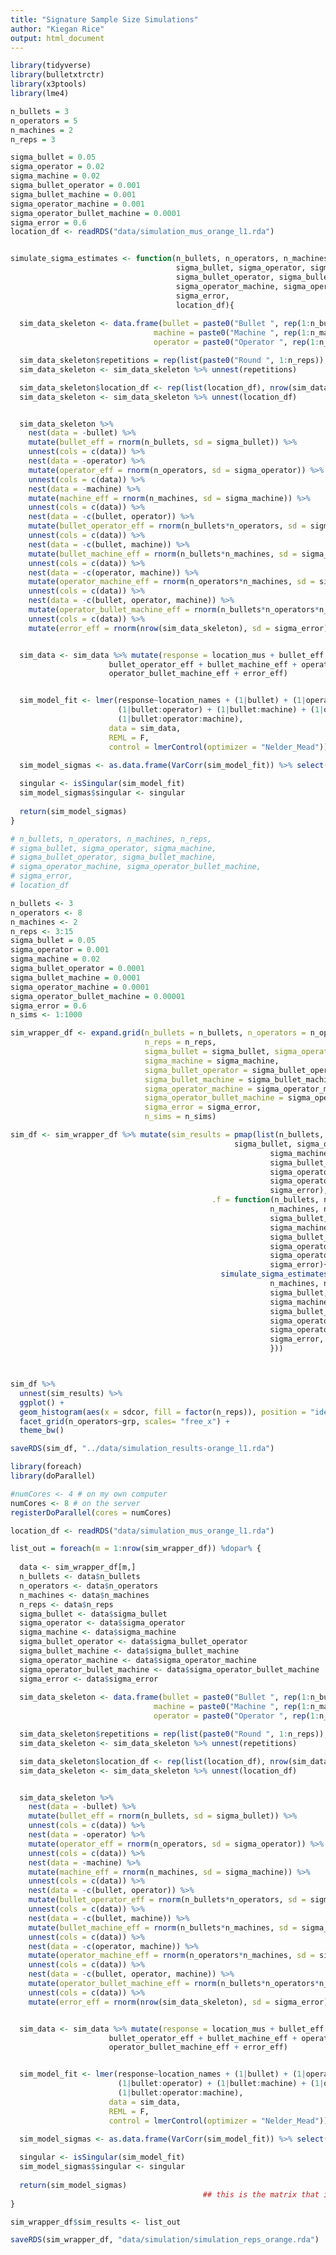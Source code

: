 ```yaml
---
title: "Signature Sample Size Simulations"
author: "Kiegan Rice"
output: html_document
---
```


```r
library(tidyverse)
library(bulletxtrctr)
library(x3ptools)
library(lme4)
```

```r
n_bullets = 3
n_operators = 5
n_machines = 2
n_reps = 3

sigma_bullet = 0.05
sigma_operator = 0.02
sigma_machine = 0.02
sigma_bullet_operator = 0.001
sigma_bullet_machine = 0.001
sigma_operator_machine = 0.001
sigma_operator_bullet_machine = 0.0001
sigma_error = 0.6
location_df <- readRDS("data/simulation_mus_orange_l1.rda")


simulate_sigma_estimates <- function(n_bullets, n_operators, n_machines, n_reps, 
                                     sigma_bullet, sigma_operator, sigma_machine, 
                                     sigma_bullet_operator, sigma_bullet_machine, 
                                     sigma_operator_machine, sigma_operator_bullet_machine, 
                                     sigma_error, 
                                     location_df){
  
  sim_data_skeleton <- data.frame(bullet = paste0("Bullet ", rep(1:n_bullets, each = n_operators*n_machines)), 
                                machine = paste0("Machine ", rep(1:n_machines, each = n_operators, times = n_bullets)), 
                                operator = paste0("Operator ", rep(1:n_operators, times = n_bullets*n_machines)))

  sim_data_skeleton$repetitions = rep(list(paste0("Round ", 1:n_reps)), nrow(sim_data_skeleton))
  sim_data_skeleton <- sim_data_skeleton %>% unnest(repetitions)

  sim_data_skeleton$location_df <- rep(list(location_df), nrow(sim_data_skeleton))
  sim_data_skeleton <- sim_data_skeleton %>% unnest(location_df)


  sim_data_skeleton %>% 
    nest(data = -bullet) %>%
    mutate(bullet_eff = rnorm(n_bullets, sd = sigma_bullet)) %>%
    unnest(cols = c(data)) %>%
    nest(data = -operator) %>%
    mutate(operator_eff = rnorm(n_operators, sd = sigma_operator)) %>%
    unnest(cols = c(data)) %>%
    nest(data = -machine) %>%
    mutate(machine_eff = rnorm(n_machines, sd = sigma_machine)) %>%
    unnest(cols = c(data)) %>%
    nest(data = -c(bullet, operator)) %>%
    mutate(bullet_operator_eff = rnorm(n_bullets*n_operators, sd = sigma_bullet_operator)) %>%
    unnest(cols = c(data)) %>%
    nest(data = -c(bullet, machine)) %>%
    mutate(bullet_machine_eff = rnorm(n_bullets*n_machines, sd = sigma_bullet_machine)) %>%
    unnest(cols = c(data)) %>%
    nest(data = -c(operator, machine)) %>%
    mutate(operator_machine_eff = rnorm(n_operators*n_machines, sd = sigma_operator_machine)) %>%
    unnest(cols = c(data)) %>%
    nest(data = -c(bullet, operator, machine)) %>%
    mutate(operator_bullet_machine_eff = rnorm(n_bullets*n_operators*n_machines, sd = sigma_operator_bullet_machine)) %>%
    unnest(cols = c(data)) %>%
    mutate(error_eff = rnorm(nrow(sim_data_skeleton), sd = sigma_error))


  sim_data <- sim_data %>% mutate(response = location_mus + bullet_eff + operator_eff + machine_eff + 
                      bullet_operator_eff + bullet_machine_eff + operator_machine_eff + 
                      operator_bullet_machine_eff + error_eff)


  sim_model_fit <- lmer(response~location_names + (1|bullet) + (1|operator) + (1|machine) + 
                        (1|bullet:operator) + (1|bullet:machine) + (1|operator:machine) + 
                        (1|bullet:operator:machine), 
                      data = sim_data, 
                      REML = F, 
                      control = lmerControl(optimizer = "Nelder_Mead"))

  sim_model_sigmas <- as.data.frame(VarCorr(sim_model_fit)) %>% select(grp, sdcor)
  
  singular <- isSingular(sim_model_fit)
  sim_model_sigmas$singular <- singular
  
  return(sim_model_sigmas)
}


```

```r
# n_bullets, n_operators, n_machines, n_reps, 
# sigma_bullet, sigma_operator, sigma_machine, 
# sigma_bullet_operator, sigma_bullet_machine, 
# sigma_operator_machine, sigma_operator_bullet_machine, 
# sigma_error, 
# location_df

n_bullets <- 3
n_operators <- 8
n_machines <- 2
n_reps <- 3:15
sigma_bullet = 0.05
sigma_operator = 0.001
sigma_machine = 0.02
sigma_bullet_operator = 0.0001
sigma_bullet_machine = 0.0001
sigma_operator_machine = 0.0001
sigma_operator_bullet_machine = 0.00001
sigma_error = 0.6
n_sims <- 1:1000

sim_wrapper_df <- expand.grid(n_bullets = n_bullets, n_operators = n_operators, n_machines = n_machines, 
                              n_reps = n_reps, 
                              sigma_bullet = sigma_bullet, sigma_operator = sigma_operator, 
                              sigma_machine = sigma_machine, 
                              sigma_bullet_operator = sigma_bullet_operator, 
                              sigma_bullet_machine = sigma_bullet_machine, 
                              sigma_operator_machine = sigma_operator_machine, 
                              sigma_operator_bullet_machine = sigma_operator_bullet_machine, 
                              sigma_error = sigma_error, 
                              n_sims = n_sims)

sim_df <- sim_wrapper_df %>% mutate(sim_results = pmap(list(n_bullets, n_operators, n_machines, n_reps, 
                                                  sigma_bullet, sigma_operator, 
                                                          sigma_machine, sigma_bullet_operator, 
                                                          sigma_bullet_machine, 
                                                          sigma_operator_machine,
                                                          sigma_operator_bullet_machine, 
                                                          sigma_error), 
                                             .f = function(n_bullets, n_operators, 
                                                          n_machines, n_reps, 
                                                          sigma_bullet, sigma_operator, 
                                                          sigma_machine, sigma_bullet_operator, 
                                                          sigma_bullet_machine, 
                                                          sigma_operator_machine,
                                                          sigma_operator_bullet_machine, 
                                                          sigma_error){
                                               simulate_sigma_estimates(n_bullets, n_operators, 
                                                          n_machines, n_reps, 
                                                          sigma_bullet, sigma_operator, 
                                                          sigma_machine, sigma_bullet_operator, 
                                                          sigma_bullet_machine, 
                                                          sigma_operator_machine,
                                                          sigma_operator_bullet_machine, 
                                                          sigma_error, location_df = location_df)
                                                          }))



sim_df %>% 
  unnest(sim_results) %>%
  ggplot() + 
  geom_histogram(aes(x = sdcor, fill = factor(n_reps)), position = "identity", alpha = 0.7) + 
  facet_grid(n_operators~grp, scales= "free_x") +
  theme_bw()

saveRDS(sim_df, "../data/simulation_results-orange_l1.rda")

```


```r
library(foreach)
library(doParallel)

#numCores <- 4 # on my own computer
numCores <- 8 # on the server
registerDoParallel(cores = numCores)

location_df <- readRDS("data/simulation_mus_orange_l1.rda")

list_out = foreach(m = 1:nrow(sim_wrapper_df)) %dopar% {
  
  data <- sim_wrapper_df[m,]
  n_bullets <- data$n_bullets
  n_operators <- data$n_operators
  n_machines <- data$n_machines
  n_reps <- data$n_reps
  sigma_bullet <- data$sigma_bullet
  sigma_operator <- data$sigma_operator
  sigma_machine <- data$sigma_machine
  sigma_bullet_operator <- data$sigma_bullet_operator
  sigma_bullet_machine <- data$sigma_bullet_machine
  sigma_operator_machine <- data$sigma_operator_machine
  sigma_operator_bullet_machine <- data$sigma_operator_bullet_machine
  sigma_error <- data$sigma_error
  
  sim_data_skeleton <- data.frame(bullet = paste0("Bullet ", rep(1:n_bullets, each = n_operators*n_machines)), 
                                machine = paste0("Machine ", rep(1:n_machines, each = n_operators, times = n_bullets)), 
                                operator = paste0("Operator ", rep(1:n_operators, times = n_bullets*n_machines)))

  sim_data_skeleton$repetitions = rep(list(paste0("Round ", 1:n_reps)), nrow(sim_data_skeleton))
  sim_data_skeleton <- sim_data_skeleton %>% unnest(repetitions)

  sim_data_skeleton$location_df <- rep(list(location_df), nrow(sim_data_skeleton))
  sim_data_skeleton <- sim_data_skeleton %>% unnest(location_df)


  sim_data_skeleton %>% 
    nest(data = -bullet) %>%
    mutate(bullet_eff = rnorm(n_bullets, sd = sigma_bullet)) %>%
    unnest(cols = c(data)) %>%
    nest(data = -operator) %>%
    mutate(operator_eff = rnorm(n_operators, sd = sigma_operator)) %>%
    unnest(cols = c(data)) %>%
    nest(data = -machine) %>%
    mutate(machine_eff = rnorm(n_machines, sd = sigma_machine)) %>%
    unnest(cols = c(data)) %>%
    nest(data = -c(bullet, operator)) %>%
    mutate(bullet_operator_eff = rnorm(n_bullets*n_operators, sd = sigma_bullet_operator)) %>%
    unnest(cols = c(data)) %>%
    nest(data = -c(bullet, machine)) %>%
    mutate(bullet_machine_eff = rnorm(n_bullets*n_machines, sd = sigma_bullet_machine)) %>%
    unnest(cols = c(data)) %>%
    nest(data = -c(operator, machine)) %>%
    mutate(operator_machine_eff = rnorm(n_operators*n_machines, sd = sigma_operator_machine)) %>%
    unnest(cols = c(data)) %>%
    nest(data = -c(bullet, operator, machine)) %>%
    mutate(operator_bullet_machine_eff = rnorm(n_bullets*n_operators*n_machines, sd = sigma_operator_bullet_machine)) %>%
    unnest(cols = c(data)) %>%
    mutate(error_eff = rnorm(nrow(sim_data_skeleton), sd = sigma_error))


  sim_data <- sim_data %>% mutate(response = location_mus + bullet_eff + operator_eff + machine_eff + 
                      bullet_operator_eff + bullet_machine_eff + operator_machine_eff + 
                      operator_bullet_machine_eff + error_eff)


  sim_model_fit <- lmer(response~location_names + (1|bullet) + (1|operator) + (1|machine) + 
                        (1|bullet:operator) + (1|bullet:machine) + (1|operator:machine) + 
                        (1|bullet:operator:machine), 
                      data = sim_data, 
                      REML = F, 
                      control = lmerControl(optimizer = "Nelder_Mead"))

  sim_model_sigmas <- as.data.frame(VarCorr(sim_model_fit)) %>% select(grp, sdcor)
  
  singular <- isSingular(sim_model_fit)
  sim_model_sigmas$singular <- singular
  
  return(sim_model_sigmas)
                                           ## this is the matrix that is returned as list element m, in the list list_out.
}

sim_wrapper_df$sim_results <- list_out

saveRDS(sim_wrapper_df, "data/simulation/simulation_reps_orange.rda")


```




